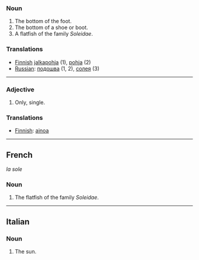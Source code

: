 ===Noun===

#The bottom of the foot.
#The bottom of a shoe or boot.
#A flatfish of the family ''Soleidae''.

===Translations===

*[[Finnish]] [[jalkapohja]] (1), [[pohja]] (2)
*[[Russian]]: [[подошва]] (1, 2), [[солея]] (3)
----
===Adjective===

#Only, single.

===Translations===
* [[Finnish]]: [[ainoa]]

----
==French==
''la sole''

===Noun===

#The flatfish of the family ''Soleidae''.

----
==Italian==

===Noun===

#The sun.
